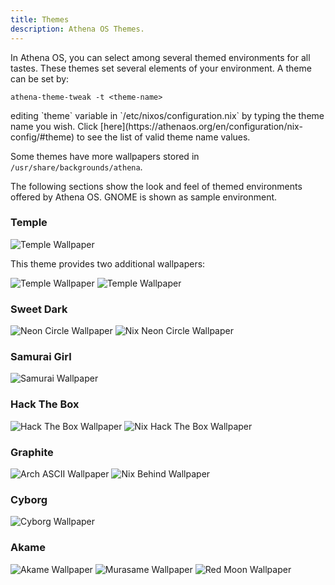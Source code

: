```yaml
---
title: Themes
description: Athena OS Themes.
---
```


In Athena OS, you can select among several themed environments for all tastes. These themes set several elements of your environment. A theme can be set by:
<Tabs>
<TabItem label="Athena Arch">
```
athena-theme-tweak -t <theme-name>
```
</TabItem>
<TabItem label="Athena Nix">
editing `theme` variable in `/etc/nixos/configuration.nix` by typing the theme name you wish. Click [here](https://athenaos.org/en/configuration/nix-config/#theme) to see the list of valid theme name values.
</TabItem>
</Tabs>

Some themes have more wallpapers stored in `/usr/share/backgrounds/athena`.

The following sections show the look and feel of themed environments offered by Athena OS. GNOME is shown as sample environment.

### Temple

![Temple Wallpaper](@assets/images/theme-temple.png)

This theme provides two additional wallpapers:

![Temple Wallpaper](@assets/images/theme-nike-holo.png)
![Temple Wallpaper](@assets/images/theme-nike.png)

### Sweet Dark

![Neon Circle Wallpaper](@assets/images/theme-neoncircle.png)
![Nix Neon Circle Wallpaper](@assets/images/theme-nixneoncircle.png)

### Samurai Girl

![Samurai Wallpaper](@assets/images/theme-samurai.png)

### Hack The Box

![Hack The Box Wallpaper](@assets/images/theme-hackthebox.png)
![Nix Hack The Box Wallpaper](@assets/images/theme-nixhackthebox.png)

### Graphite

![Arch ASCII Wallpaper](@assets/images/theme-archascii.png)
![Nix Behind Wallpaper](@assets/images/theme-nixbehind.png)

### Cyborg

![Cyborg Wallpaper](@assets/images/theme-cyborg.png)

### Akame

![Akame Wallpaper](@assets/images/theme-akame.png)
![Murasame Wallpaper](@assets/images/theme-murasame.png)
![Red Moon Wallpaper](@assets/images/theme-redmoon.png)

<ImageComponent />
